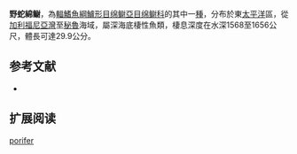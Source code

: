 {{Speciesbox
| name = 野蛇綿鳚
| image = 
| status = NE
| status_system = IUCN3.1
| genus = Lycenchelys
| species = porifer
| authority = [[Gilbert|Gilbert]], 1890
| synonyms = *''Lycodes anguis''<br /><small>Garman, 1899</small>
*''Lycodes porifer''<br /><small>Gilbert, 1890</small>
*''Lycodes serpens''<br /><small>Garman, 1899</small>
}}

'''野蛇綿鳚'''，為[[輻鰭魚綱|輻鰭魚綱]][[鱸形目|鱸形目]][[绵鳚亞目|绵鳚亞目]][[绵鳚科|绵鳚科]]的其中一[[種|種]]，分布於東[[太平洋|太平洋]]區，從[[加利福尼亞灣|加利福尼亞灣]]至[[秘魯|秘魯]]海域，屬深海底棲性魚類，棲息深度在水深1568至1656公尺，體長可達29.9公分。

==参考文献==
*{{FishBase_species|genus=Lycenchelys|species=porifer|year=2011|month=12}}

== 扩展阅读 ==
{{refbegin}}
{{wikispecies-inline|Lycenchelys porifer|野蛇綿鳚}}
{{refend}}
{{Taxonbar|from=Q1099615}}

[[Category:蛇綿鳚属|porifer]]


{{鱸形目小作品}}